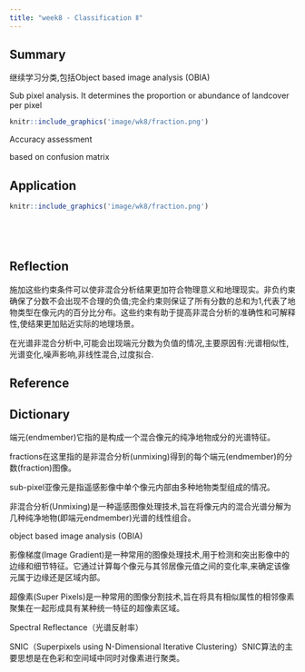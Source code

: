 ```yaml
---
title: "week8 - Classification Ⅱ"
---
```


## Summary

继续学习分类,包括Object based image analysis (OBIA)

Sub pixel analysis. It determines the proportion or abundance of landcover per pixel

```r
knitr::include_graphics('image/wk8/fraction.png')
```

Accuracy assessment

based on confusion matrix

## Application

```r
knitr::include_graphics('image/wk8/fraction.png')

```

```r

```

```r

```

```r

```

```r

```

## Reflection

施加这些约束条件可以使非混合分析结果更加符合物理意义和地理现实。非负约束确保了分数不会出现不合理的负值;完全约束则保证了所有分数的总和为1,代表了地物类型在像元内的百分比分布。这些约束有助于提高非混合分析的准确性和可解释性,使结果更加贴近实际的地理场景。

在光谱非混合分析中,可能会出现端元分数为负值的情况,主要原因有:光谱相似性,光谱变化,噪声影响,非线性混合,过度拟合.

## Reference

## Dictionary

端元(endmember)它指的是构成一个混合像元的纯净地物成分的光谱特征。

fractions在这里指的是非混合分析(unmixing)得到的每个端元(endmember)的分数(fraction)图像。

sub-pixel亚像元是指遥感影像中单个像元内部由多种地物类型组成的情况。

非混合分析(Unmixing)是一种遥感图像处理技术,旨在将像元内的混合光谱分解为几种纯净地物(即端元endmember)光谱的线性组合。

object based image analysis (OBIA)

影像梯度(Image Gradient)是一种常用的图像处理技术,用于检测和突出影像中的边缘和细节特征。它通过计算每个像元与其邻居像元值之间的变化率,来确定该像元属于边缘还是区域内部。

超像素(Super Pixels)是一种常用的图像分割技术,旨在将具有相似属性的相邻像素聚集在一起形成具有某种统一特征的超像素区域。

Spectral Reflectance（光谱反射率）

SNIC（Superpixels using N-Dimensional Iterative Clustering）SNIC算法的主要思想是在色彩和空间域中同时对像素进行聚类。
